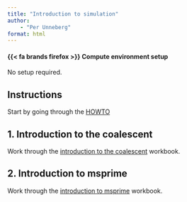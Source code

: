 ```yaml
---
title: "Introduction to simulation"
author:
    - "Per Unneberg"
format: html
---
```


::: {.callout-important collapse=true}

#### {{< fa brands firefox >}} Compute environment setup

No setup required.

:::

## Instructions {#sec-exercise-simulation-howto}

Start by going through the [HOWTO]({{< var lab.sim.baseurl
>}}?path=HOWTO.ipynb)

## 1. Introduction to the coalescent {#sec-exercise-simulation-coalescent}

Work through the [introduction to the coalescent]({{< var
lab.sim.baseurl >}}?path=coalescent.ipynb) workbook.

## 2. Introduction to msprime {#sec-exercise-simulation-msprime}

Work through the [introduction to msprime]({{< var
lab.sim.baseurl >}}?path=simulation_with_msprime.ipynb)
workbook.
